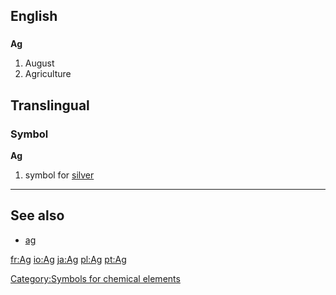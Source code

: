 ==English==
==={{abbreviation}}===
'''Ag'''

#August
#Agriculture

==Translingual==
===Symbol===
'''Ag'''
#{{chemistry}} symbol for [[silver]]
[[Category:Symbols for chemical elements]]

----
==See also==
*[[ag]]

[[fr:Ag]]
[[io:Ag]]
[[ja:Ag]]
[[pl:Ag]]
[[pt:Ag]]